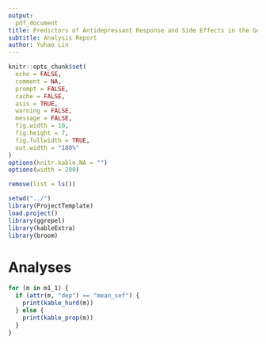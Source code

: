 ```yaml
---
output:
  pdf_document
title: Predictors of Antidepressant Response and Side Effects in the Genetic Links to Anxiety and Depression (GLAD) Study
subtitle: Analysis Report
author: Yuhao Lin
---
```


```r
knitr::opts_chunk$set(
  echo = FALSE,
  comment = NA,
  prompt = FALSE,
  cache = FALSE,
  asis = TRUE,
  warning = FALSE,
  message = FALSE,
  fig.width = 10,
  fig.height = 7,
  fig.fullwidth = TRUE,
  out.width = "180%"
)
options(knitr.kable.NA = "")
options(width = 200)
```

```r
remove(list = ls())
```

```r
setwd("../")
library(ProjectTemplate)
load.project()
library(ggrepel)
library(kableExtra)
library(broom)
```
# Analyses


```r

for (m in m1_1) {
  if (attr(m, "dep") == "mean_sef") {
    print(kable_hurd(m))
  } else {
    print(kable_prop(m))
  }
}
```
